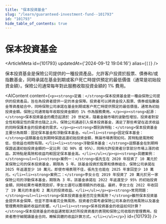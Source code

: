 ```yaml
---
title: "保本投資基金"
slug: "/learn/guaranteed-investment-fund--101793"
id: "101793"
hide_table_of_contents: true
---
```



# 保本投資基金

<ArticleMeta id={101793} updatedAt={'2024-09-12 19:04:16'} alias={`[]`} />
<div className='border-solid border-b border-t-0 my-4 border-[var(--ifm-color-gray-300)]' />

保本投資基金是保險公司提供的一種投資產品，允許客户投資於股票、債券和/或指數基金，同時承諾在基金到期或客户死亡時提供預定的最低價值（通常是初始投資金額）。保險公司通常每年對此服務收取投資金額的 1% 費用。

<AIContent content={`<p><strong>定義：</strong>保本投資基金是一種由保險公司提供的投資產品，旨在為投資者提供一定的本金保障。投資者可以將資金投入股票、債券或指數基金等資產組合中，同時保險公司承諾在基金到期或客户死亡時提供預定的最低價值，通常為初始投資金額。保險公司通常每年收取投資金額的 1% 作為服務費用。</p><p><strong>起源：</strong>保本投資基金的概念起源於 20 世紀末，隨着金融市場的波動性增加，投資者對安全性和穩定性的需求也隨之上升。保險公司通過引入保本投資基金，滿足了那些希望在追求收益的同時保護本金的投資者的需求。</p><p><strong>類別與特點：</strong>保本投資基金主要分為兩類：固定保本基金和浮動保本基金。<ul><li><strong>固定保本基金：</strong>這類基金在到期時保證返還初始投資金額，無論市場表現如何。其特點是風險較低，但收益也相對有限。</li><li><strong>浮動保本基金：</strong>這類基金在到期時保證返還初始投資金額的一定比例（如 90% 或 95%），同時允許投資者分享部分市場上漲的收益。其特點是風險和收益均較固定保本基金高。</li></ul></p><p><strong>具體案例：</strong><ul><li><strong>案例一：</strong>張先生在 2020 年投資了 10 萬元於某保險公司的保本投資基金，期限為 5 年。該基金投資於股票和債券組合，保險公司承諾在 2025 年返還至少 10 萬元。即使市場表現不佳，張先生也能在 2025 年拿回至少 10 萬元。</li><li><strong>案例二：</strong>李女士在 2019 年投資了 20 萬元於另一家保險公司的浮動保本基金，期限為 3 年。該基金承諾在 2022 年返還至少 95% 的初始投資金額，同時如果市場表現良好，李女士還可以獲得額外的收益。最終，李女士在 2022 年收回了 19 萬元的本金和 2 萬元的投資收益。</li></ul></p><p><strong>常見問題：</strong><ul><li><strong>保本投資基金是否完全無風險？</strong>雖然保本投資基金提供本金保障，但並不意味着完全無風險。投資者仍需考慮保險公司本身的信用風險以及基金管理費用對最終收益的影響。</li><li><strong>保本投資基金的收益如何計算？</strong>保本投資基金的收益通常取決於所投資資產的表現和保險公司收取的管理費用。投資者應仔細閲讀基金合同，瞭解具體的收益計算方式。</li></ul></p>`} id={101793} />
